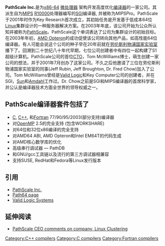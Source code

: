 {{Infobox Software |
  name = PathScale EKO 编译器|
  screenshot = |
  caption = |
  developer = [[PathScale|PathScale Inc.]] |
  released = 2003 |
  latest_release_version = 3.2.99 |
  latest_release_date = {{release date|2009|10|01}} |
  operating_system = [[Linux|Linux]] |
  genre = [[Compiler|Compiler]] |
  website = [http://arquivo.pt/wayback/20160515192119/http://www.pathscale.com/ http://arquivo.pt/wayback/20160515192119/http://www.pathscale.com/] |
}}

'''PathScale Inc.'''是为[[x86-64|x86-64]] [[微处理器|微处理器]] 架构开发高度优化[[编译器|编译器]]的一家公司。其派生自为[[MIPS_architecture|MIPS]] [[R10000|R10000]]处理器编写的[[Silicon_Graphics|SGI]]编译器, 并被称为''MIPSPro''。PathScale于2001年时作为Key Research首次成立，其初始任务是开发基于低成本64位[[Linux|Linux]]集群设计的一种服务器解决方案。在2003年年底，该公司开始为公众所认知并被称为[[PathScale|PathScale]]。PathScale这个单词表达了公司为集群设计的初始目标。在2003年年初，[[AMD_Opteron|AMD Opteron]]的成功促使该公司转向其他产品，如高性能64位编译器。有人可能会说这个公司的种子早在20年前就在[[劳伦斯利物浦国家实验室|劳伦斯利物浦国家实验室]]播下了。回溯到二十世纪八十年代早期，七位公司创建者中有四位一起构建了S1超级计算机。PathScale公司的首位[[CTO|CTO]]，Tom McWilliams博士，萌生创建一家公司的想法，并于2001年7月创办了这家公司。不久之后他邀请了三位在劳伦斯利物浦国家实验室的同事(Jeff Rubin, Jeff Broughton, Dr. Fred Chow)加入了公司。Tom McWilliams曾经是[[Valid_Logic_Systems|Valid Logic]]和Key Computer公司的创建者，并在SGI，[[Sun_Microsystems|Sun]]和[[Amdahl_Corporation|Amdahl]]工作过。Dr. Chow之前是SGI和MIPS编译器的首席科学家，并公认是编译器技术方面全世界的领导权威之一。


== PathScale编译器套件包括了 ==

* [[C|C]], [[C++|C++]], 和[[Fortran|Fortran]] 77/90/95/2003(部分支持)编译器
* 对[[OpenMP|OpenMP]] 2.5的完全支持 (包含WORKSHARE)
* 对64位和32位x86编译的完全支持
* 对AMD64 ABI, AMD Opteron和Intel EM64T的代码生成
* 对AMD核心数学库的优化 
* 高级串行调试器 — PathDB
* 和GNU/gcc工具链以及流行的第三方调试器相兼容
* 支持SUSE, RedHat和Fedora等Linux发行版本

==引用==
*[http://arquivo.pt/wayback/20160515192119/http://www.pathscale.com/ PathScale Inc.]
*[https://archive.is/20090827155455/http://www.path64.com/ Path64 page]
*[http://en.wikipedia.org/wiki/Valid_Logic_Systems Valid Logic Systems]{{Wayback|url=http://en.wikipedia.org/wiki/Valid_Logic_Systems |date=20080226122256 }}
{{refs}}

==延伸阅读==
*[https://web.archive.org/web/20110716214231/http://www.tgc.com/hpcwire/hpcwireWWW/04/0521/107693.html PathScale CEO comments on company, Linux Clustering]

[[Category:C++_compilers|Category:C++ compilers]]
[[Category:C_compilers|Category:C compilers]]
[[Category:Fortran_compilers|Category:Fortran compilers]]
